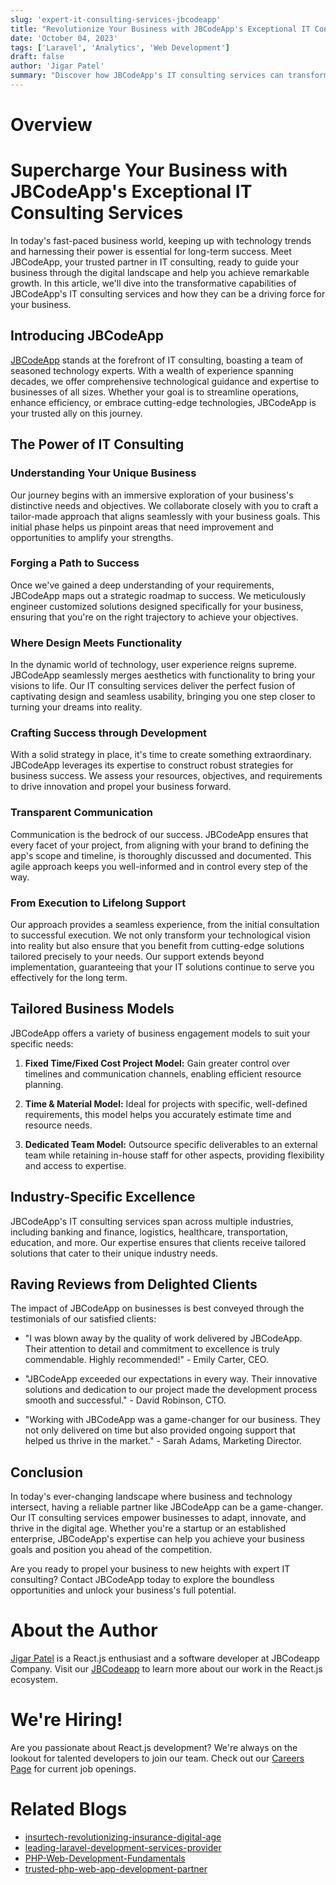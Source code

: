 ```yaml
---
slug: 'expert-it-consulting-services-jbcodeapp'
title: "Revolutionize Your Business with JBCodeApp's Exceptional IT Consulting Services"
date: 'October 04, 2023'
tags: ['Laravel', 'Analytics', 'Web Development']
draft: false
author: 'Jigar Patel'
summary: "Discover how JBCodeApp's IT consulting services can transform your business by bridging the gap between technology and your objectives, empowering you to adapt and thrive in the digital age."
---
```


# Overview

<TOCInline toc={props.toc} exclude="Overview" toHeading={2} />

# Supercharge Your Business with JBCodeApp's Exceptional IT Consulting Services

In today's fast-paced business world, keeping up with technology trends and harnessing their power is essential for long-term success. Meet JBCodeApp, your trusted partner in IT consulting, ready to guide your business through the digital landscape and help you achieve remarkable growth. In this article, we'll dive into the transformative capabilities of JBCodeApp's IT consulting services and how they can be a driving force for your business.

## Introducing JBCodeApp

[JBCodeApp](https://jbcodeapp.com/) stands at the forefront of IT consulting, boasting a team of seasoned technology experts. With a wealth of experience spanning decades, we offer comprehensive technological guidance and expertise to businesses of all sizes. Whether your goal is to streamline operations, enhance efficiency, or embrace cutting-edge technologies, JBCodeApp is your trusted ally on this journey.

## The Power of IT Consulting

### Understanding Your Unique Business

Our journey begins with an immersive exploration of your business's distinctive needs and objectives. We collaborate closely with you to craft a tailor-made approach that aligns seamlessly with your business goals. This initial phase helps us pinpoint areas that need improvement and opportunities to amplify your strengths.

### Forging a Path to Success

Once we've gained a deep understanding of your requirements, JBCodeApp maps out a strategic roadmap to success. We meticulously engineer customized solutions designed specifically for your business, ensuring that you're on the right trajectory to achieve your objectives.

### Where Design Meets Functionality

In the dynamic world of technology, user experience reigns supreme. JBCodeApp seamlessly merges aesthetics with functionality to bring your visions to life. Our IT consulting services deliver the perfect fusion of captivating design and seamless usability, bringing you one step closer to turning your dreams into reality.

### Crafting Success through Development

With a solid strategy in place, it's time to create something extraordinary. JBCodeApp leverages its expertise to construct robust strategies for business success. We assess your resources, objectives, and requirements to drive innovation and propel your business forward.

### Transparent Communication

Communication is the bedrock of our success. JBCodeApp ensures that every facet of your project, from aligning with your brand to defining the app's scope and timeline, is thoroughly discussed and documented. This agile approach keeps you well-informed and in control every step of the way.

### From Execution to Lifelong Support

Our approach provides a seamless experience, from the initial consultation to successful execution. We not only transform your technological vision into reality but also ensure that you benefit from cutting-edge solutions tailored precisely to your needs. Our support extends beyond implementation, guaranteeing that your IT solutions continue to serve you effectively for the long term.

## Tailored Business Models

JBCodeApp offers a variety of business engagement models to suit your specific needs:

1. **Fixed Time/Fixed Cost Project Model:** Gain greater control over timelines and communication channels, enabling efficient resource planning.

2. **Time & Material Model:** Ideal for projects with specific, well-defined requirements, this model helps you accurately estimate time and resource needs.

3. **Dedicated Team Model:** Outsource specific deliverables to an external team while retaining in-house staff for other aspects, providing flexibility and access to expertise.

## Industry-Specific Excellence

JBCodeApp's IT consulting services span across multiple industries, including banking and finance, logistics, healthcare, transportation, education, and more. Our expertise ensures that clients receive tailored solutions that cater to their unique industry needs.

## Raving Reviews from Delighted Clients

The impact of JBCodeApp on businesses is best conveyed through the testimonials of our satisfied clients:

- "I was blown away by the quality of work delivered by JBCodeApp. Their attention to detail and commitment to excellence is truly commendable. Highly recommended!" - Emily Carter, CEO.

- "JBCodeApp exceeded our expectations in every way. Their innovative solutions and dedication to our project made the development process smooth and successful." - David Robinson, CTO.

- "Working with JBCodeApp was a game-changer for our business. They not only delivered on time but also provided ongoing support that helped us thrive in the market." - Sarah Adams, Marketing Director.

## Conclusion

In today's ever-changing landscape where business and technology intersect, having a reliable partner like JBCodeApp can be a game-changer. Our IT consulting services empower businesses to adapt, innovate, and thrive in the digital age. Whether you're a startup or an established enterprise, JBCodeApp's expertise can help you achieve your business goals and position you ahead of the competition.

Are you ready to propel your business to new heights with expert IT consulting? Contact JBCodeApp today to explore the boundless opportunities and unlock your business's full potential.

# About the Author

[Jigar Patel](https://expertlaravel.com) is a React.js enthusiast and a software developer at JBCodeapp Company. Visit our [JBCodeapp](https://jbcodeapp.com) to learn more about our work in the React.js ecosystem.

# We're Hiring!

Are you passionate about React.js development? We're always on the lookout for talented developers to join our team. Check out our [Careers Page](https://jbcodeapp.com/career) for current job openings.

# Related Blogs

- [insurtech-revolutionizing-insurance-digital-age](insurtech-revolutionizing-insurance-digital-age.mdx)
- [leading-laravel-development-services-provider](leading-laravel-development-services-provider.mdx)
- [PHP-Web-Development-Fundamentals](PHP-Web-Development-Fundamentals.mdx)
- [trusted-php-web-app-development-partner](trusted-php-web-app-development-partner.mdx)
